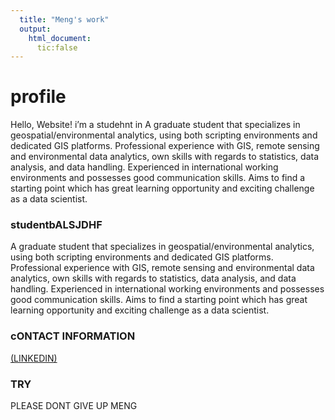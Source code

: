 ```yaml
---
  title: "Meng's work"
  output:
    html_document:
      tic:false
---
```

# profile
  Hello, Website!
  i'm a studehnt in A graduate student that specializes in geospatial/environmental analytics, using both scripting environments and dedicated GIS platforms. Professional experience with GIS, remote sensing and environmental data analytics, own skills with regards to statistics, data analysis, and data handling. Experienced in international working environments and possesses good communication skills. Aims to find a starting point which has great learning opportunity and exciting challenge as a data scientist. 

### studentbALSJDHF
  A graduate student that specializes in geospatial/environmental analytics, using both scripting environments and dedicated GIS platforms. Professional experience with GIS, remote sensing and environmental data analytics, own skills with regards to statistics, data analysis, and data handling. Experienced in international working environments and possesses good communication skills. Aims to find a starting point which has great learning opportunity and exciting challenge as a data scientist. 


### cONTACT INFORMATION

[(LINKEDIN)](https://www.wur.nl/en/Research-Results/Chair-groups/Environmental-Sciences/Water-Systems-and-Global-Change-Group/research.htm)
  
### TRY
  PLEASE DONT GIVE UP MENG